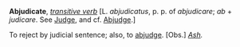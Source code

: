 '''Abjudicate''', ''[[transitive verb (part of speech)|transitive verb]]'' [L. ''abjudicatus'', p. p. of ''abjudicare''; ''ab'' + ''judicare''. See [[Judge]], and cf. [[Abjudge]].]

To reject by judicial sentence; also, to [[abjudge]]. [Obs.] ''[[Ash (source)|Ash]].''